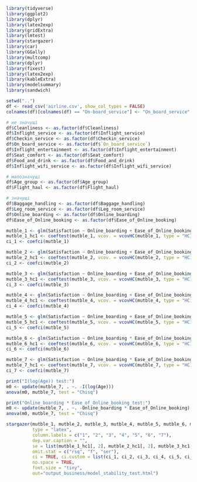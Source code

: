 ```{r}
library(tidyverse)
library(ggplot2)
library(dplyr)
library(latex2exp)
library(gridExtra)
library(lmtest)
library(stargazer)
library(car)
library(GGally)
library(multcomp)
library(dplyr)
library(fixest)
library(latex2exp)
library(kableExtra)
library(modelsummary)
library(sandwich)
```

```{r}
setwd("..")
df <- read_csv('airline.csv', show_col_types = FALSE)
colnames(df)[colnames(df) == "On-board_service"] <- "On_board_service"
```

```{r}
# не значущі
df$Cleanliness <- as.factor(df$Cleanliness)
df$Inflight_service <- as.factor(df$Inflight_service)
df$Checkin_service <- as.factor(df$Checkin_service)
df$On_board_service <- as.factor(df$`On_board_service`)
df$Inflight_entertainment <- as.factor(df$Inflight_entertainment)
df$Seat_comfort <- as.factor(df$Seat_comfort)
df$Food_and_drink <- as.factor(df$Food_and_drink)
df$Inflight_wifi_service <- as.factor(df$Inflight_wifi_service)

# малозначущі
df$Age_group <- as.factor(df$Age_group)
df$Flight_haul <- as.factor(df$Flight_haul)

# значущі
df$Baggage_handling <- as.factor(df$Baggage_handling)
df$Leg_room_service <- as.factor(df$Leg_room_service)
df$Online_boarding <- as.factor(df$Online_boarding)
df$Ease_of_Online_booking <- as.factor(df$Ease_of_Online_booking)
```

```{r}
mutble_1 <- glm(Satisfaction ~ Online_boarding + Ease_of_Online_booking  + Inflight_service + On_board_service + Age + Flight_Distance, data = df %>% filter(Class %in% c("Business")), family = binomial)
mutble_1_hc1 <- coeftest(mutble_1, vcov. = vcovHC(mutble_1, type = "HC1"))
ci_1 <- coefci(mutble_1)
```

```{r}
mutble_2 <- glm(Satisfaction ~ Online_boarding + Ease_of_Online_booking  + Inflight_service + On_board_service + Age + I(log(Flight_Distance)), data = df %>% filter(Class %in% c("Business")), family = binomial)
mutble_2_hc1 <- coeftest(mutble_2, vcov. = vcovHC(mutble_2, type = "HC1"))
ci_2 <- coefci(mutble_2)
```

```{r}
mutble_3 <- glm(Satisfaction ~ Online_boarding + Ease_of_Online_booking  + Inflight_service + On_board_service + Age + I(Flight_Distance^2), data = df %>% filter(Class %in% c("Business")), family = binomial)
mutble_3_hc1 <- coeftest(mutble_3, vcov. = vcovHC(mutble_3, type = "HC1"))
ci_3 <- coefci(mutble_3)
```

```{r}
mutble_4 <- glm(Satisfaction ~ Online_boarding + Ease_of_Online_booking  + Inflight_service + On_board_service + I(Age^2) + Flight_Distance, data = df %>% filter(Class %in% c("Business")), family = binomial)
mutble_4_hc1 <- coeftest(mutble_4, vcov. = vcovHC(mutble_4, type = "HC1"))
ci_4 <- coefci(mutble_4)
```

```{r}
mutble_5 <- glm(Satisfaction ~ Online_boarding + Ease_of_Online_booking  + Inflight_service + On_board_service + I(log(Age)) + Flight_Distance, data = df %>% filter(Class %in% c("Business")), family = binomial)
mutble_5_hc1 <- coeftest(mutble_5, vcov. = vcovHC(mutble_5, type = "HC1"))
ci_5 <- coefci(mutble_5)

```

```{r}
mutble_6 <- glm(Satisfaction ~ Online_boarding * Ease_of_Online_booking  + Inflight_service + On_board_service + Age + Flight_Distance, data = df %>% filter(Class %in% c("Business")), family = binomial)
mutble_6_hc1 <- coeftest(mutble_6, vcov. = vcovHC(mutble_6, type = "HC1"))
ci_6 <- coefci(mutble_6)
```

```{r}
mutble_7 <- glm(Satisfaction ~ Online_boarding * Ease_of_Online_booking  + Inflight_service + On_board_service + I(log(Age)) + Flight_Distance, data = df %>% filter(Class %in% c("Business")), family = binomial)
mutble_7_hc1 <- coeftest(mutble_7, vcov. = vcovHC(mutble_7, type = "HC1"))
ci_7 <- coefci(mutble_7)
```

```{r}
print("I(log(Age)) test:")
m0 <- update(mutble_7, . ~. -I(log(Age)))
anova(m0, mutble_7, test = "Chisq")

print("Online_boarding * Ease_of_Online_booking test:")
m0 <- update(mutble_7, . ~. -Online_boarding * Ease_of_Online_booking)
anova(m0, mutble_7, test = "Chisq")
```

```{r}
stargazer(mutble_1, mutble_2, mutble_3, mutble_4, mutble_5, mutble_6, mutble_7,
          type = "latex",
          column.labels = c("1", "2", "3", "4", "5", "6", "7"),
          dep.var.caption = "",
          se = list(mutble_1_hc1[, 2], mutble_2_hc1[, 2], mutble_3_hc1[, 2], mutble_4_hc1[, 2], mutble_5_hc1[, 2], mutble_6_hc1[, 2], mutble_7_hc1[, 2]),
          omit.stat = c("rsq", "f", "ser"),
          ci = TRUE, ci.custom = list(ci_1, ci_2, ci_3, ci_4, ci_5, ci_6, ci_7),
          no.space = TRUE,
          font.size = "tiny",
          out="output_business/model_stability_test.html")
```